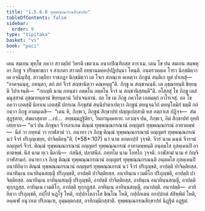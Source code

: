 ```yaml
---
title: "1.5.6.8 ทุพฺพณฺณกรณสิกฺขาปท"
tableOfContents: false
sidebar:
  order: 9
type: "tipitaka"
basket: "vi"
book: "paci"
---
```



<DynamicBreadcrumb />

<Division number="367" book="paci">

<Paragraph number="1119" book="paci">
เตน สมเยน พุทฺโธ ภควา สาวตฺถิยํ วิหรติ เชตวเน อนาถปิณฺฑิกสฺส อาราเม. เตน โข ปน สมเยน สมฺพหุลา ภิกฺขู จ ปริพฺพาชกา จ สาเกตา สาวตฺถิํ อทฺธานมคฺคปฺปฏิปนฺนา โหนฺติ. อนฺตรามคฺเค โจรา นิกฺขมิตฺวา เต อจฺฉินฺทิํสุ. สาวตฺถิยา ราชภฏา นิกฺขมิตฺวา เต โจเร สภณฺเฑ คเหตฺวา ภิกฺขูนํ สนฺติเก ทูตํ ปาเหสุํ—  “อาคจฺฉนฺตุ, ภทนฺตา, สกํ สกํ จีวรํ สญฺชานิตฺวา คณฺหนฺตู”ติ. ภิกฺขู น สญฺชานนฺติ. เต อุชฺฌายนฺติ ขิยฺยนฺติ วิปาเจนฺติ—  “กถญฺหิ นาม ภทนฺตา อตฺตโน อตฺตโน จีวรํ น สญฺชานิสฺสนฺตี”ติ.
</Paragraph>

<Paragraph number="1120" book="paci">
อโสฺสสุํ โข ภิกฺขู เตสํ มนุสฺสานํ อุชฺฌายนฺตานํ ขิยฺยนฺตานํ วิปาเจนฺตานํ. อถ โข เต ภิกฺขู ภควโต เอตมตฺถํ อาโรเจสุํ. อถ โข ภควา เอตสฺมิํ นิทาเน เอตสฺมิํ ปกรเณ ภิกฺขุสํฆํ สนฺนิปาตาเปตฺวา ภิกฺขูนํ ตทนุจฺฉวิกํ ตทนุโลมิกํ ธมฺมิํ กถํ กตฺวา ภิกฺขู อามนฺเตสิ—  “เตน หิ, ภิกฺขเว, ภิกฺขูนํ สิกฺขาปทํ ปญฺญเปสฺสามิ ทส อตฺถวเส ปฏิจฺจ—  สํฆสุฏฺฐุตาย, สํฆผาสุตาย …เป…  สทฺธมฺมฏฺฐิติยา, วินยานุคฺคหาย. เอวญฺจ ปน, ภิกฺขเว, อิมํ สิกฺขาปทํ อุทฺทิเสยฺยาถ—
</Paragraph>

</Division>
<Division number="368" book="paci">

<Paragraph number="1121" book="paci">
<Emphasis>“นวํ ปน ภิกฺขุนา จีวรลาเภน ติณฺณํ ทุพฺพณฺณกรณานํ อญฺญตรํ ทุพฺพณฺณกรณํ อาทาตพฺพํ—  นีลํ วา กทฺทมํ วา กาฬสามํ วา. อนาทา</Emphasis> <Emphasis>เจ ภิกฺขุ ติณฺณํ ทุพฺพณฺณกรณานํ อญฺญตรํ ทุพฺพณฺณกรณํ นวํ จีวรํ ปริภุญฺเชยฺย, ปาจิตฺติยนฺ”</Emphasis>ติ. (*58*:<Emphasis>107</Emphasis>)
</Paragraph>

</Division>
<Division number="369" book="paci">

<Paragraph number="1122" book="paci">
<Emphasis>นวํ</Emphasis> นาม อกตกปฺปํ วุจฺจติ.
</Paragraph>

<Paragraph number="1123" book="paci">
<Emphasis>จีวรํ</Emphasis> นาม ฉนฺนํ จีวรานํ อญฺญตรํ จีวรํ.
</Paragraph>

<Paragraph number="1124" book="paci">
<Emphasis>ติณฺณํ ทุพฺพณฺณกรณานํ อญฺญตรํ ทุพฺพณฺณกรณํ อาทาตพฺพนฺ</Emphasis>ติ อนฺตมโส กุสคฺเคนปิ อาทาตพฺพํ.
</Paragraph>

<Paragraph number="1125" book="paci">
<Emphasis>นีลํ</Emphasis> นาม ทฺเว นีลานิ—  กํสนีลํ, ปลาสนีลํ.
</Paragraph>

<Paragraph number="1126" book="paci">
<Emphasis>กทฺทโม</Emphasis> นาม โอทโก วุจฺจติ.
</Paragraph>

<Paragraph number="1127" book="paci">
<Emphasis>กาฬสามํ</Emphasis> นาม ยํ กิญฺจิ กาฬสามกํ.
</Paragraph>

<Paragraph number="1128" book="paci">
<Emphasis>อนาทา เจ ภิกฺขุ ติณฺณํ ทุพฺพณฺณกรณานํ อญฺญตรํ ทุพฺพณฺณกรณนฺ</Emphasis>ติ อนฺตมโส กุสคฺเคนปิ อนาทิยิตฺวา ติณฺณํ ทุพฺพณฺณกรณานํ อญฺญตรํ ทุพฺพณฺณกรณํ นวํ จีวรํ ปริภุญฺชติ, อาปตฺติ ปาจิตฺติยสฺส.
</Paragraph>

</Division>
<Division number="370" book="paci">

<Paragraph number="1129" book="paci">
อนาทินฺเน อนาทินฺนสญฺญี ปริภุญฺชติ, อาปตฺติ ปาจิตฺติยสฺส. อนาทินฺเน เวมติโก ปริภุญฺชติ, อาปตฺติ ปาจิตฺติยสฺส. อนาทินฺเน อาทินฺนสญฺญี ปริภุญฺชติ, อาปตฺติ ปาจิตฺติยสฺส.
</Paragraph>

<Paragraph number="1130" book="paci">
อาทินฺเน อนาทินฺนสญฺญี, อาปตฺติ ทุกฺกฏสฺส. อาทินฺเน เวมติโก, อาปตฺติ ทุกฺกฏสฺส. อาทินฺเน อาทินฺนสญฺญี, อนาปตฺติ.
</Paragraph>

</Division>
<Division number="371" book="paci">

<Paragraph number="1131" book="paci">
อนาปตฺติ—  อาทิยิตฺวา ปริภุญฺชติ, กปฺโป นฏฺโฐ โหติ, กปฺปกโตกาโส ชิณฺโณ โหติ, กปฺปกเตน อกปฺปกตํ สํสิพฺพิตํ โหติ, อคฺคเฬ อนุวาเต ปริภณฺเฑ, อุมฺมตฺตกสฺส, อาทิกมฺมิกสฺสาติ.

</Paragraph>
</Division>

<Paragraph number="1132" type="center" book="paci">
ทุพฺพณฺณกรณสิกฺขาปทํ นิฏฺฐิตํ อฏฺฐมํ.
</Paragraph>